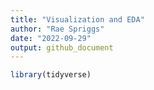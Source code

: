 ```yaml
---
title: "Visualization and EDA"
author: "Rae Spriggs"
date: "2022-09-29"
output: github_document
---
```


```r
library(tidyverse)
```



